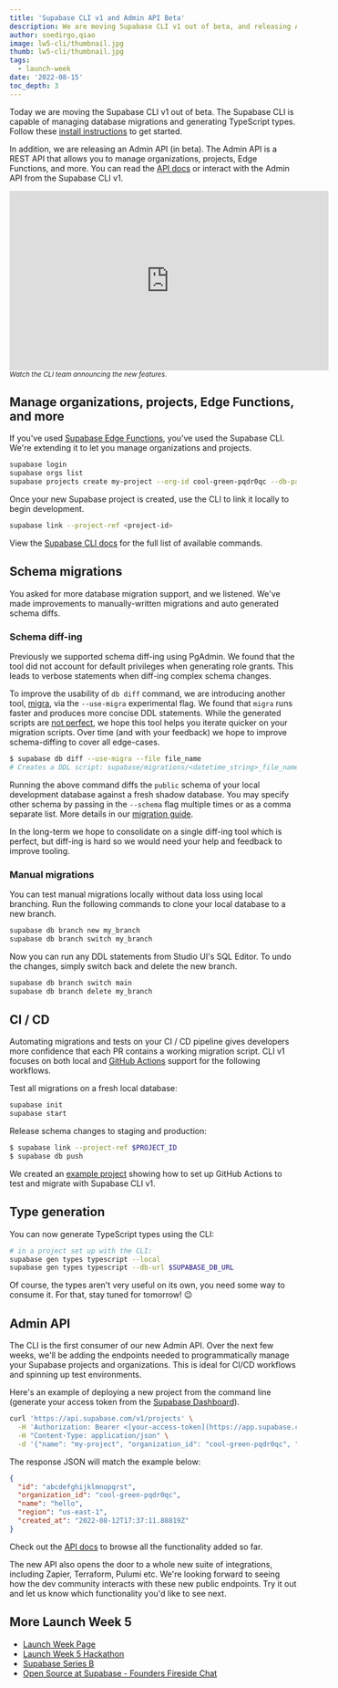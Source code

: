 ```yaml
---
title: 'Supabase CLI v1 and Admin API Beta'
description: We are moving Supabase CLI v1 out of beta, and releasing Admin API beta.
author: soedirgo,qiao
image: lw5-cli/thumbnail.jpg
thumb: lw5-cli/thumbnail.jpg
tags:
  - launch-week
date: '2022-08-15'
toc_depth: 3
---
```


Today we are moving the Supabase CLI v1 out of beta. The Supabase CLI is capable of managing database migrations and generating TypeScript types. Follow these [install instructions](https://supabase.com/docs/guides/cli) to get started.

In addition, we are releasing an Admin API (in beta). The Admin API is a REST API that allows you to manage organizations, projects, Edge Functions, and more. You can read the [API docs](https://supabase.com/docs/reference/api) or interact with the Admin API from the Supabase CLI v1.

<iframe
  className="w-full"
  width="560"
  height="315"
  src="https://www.youtube.com/embed/OpPOaJI_Z28"
  title="YouTube video player"
  frameborder="0"
  allow="accelerometer; autoplay; clipboard-write; encrypted-media; gyroscope; picture-in-picture"
  allowfullscreen
></iframe>

<small>
  <i>Watch the CLI team announcing the new features.</i>
</small>

## Manage organizations, projects, Edge Functions, and more

If you've used [Supabase Edge Functions](https://supabase.com/blog/supabase-edge-functions#quickstart), you've used the Supabase CLI. We're extending it to let you manage organizations and projects.

```bash
supabase login
supabase orgs list
supabase projects create my-project --org-id cool-green-pqdr0qc --db-password ******** --region us-east-1
```

Once your new Supabase project is created, use the CLI to link it locally to begin development.

```bash
supabase link --project-ref <project-id>
```

View the [Supabase CLI docs](https://supabase.com/docs/reference/cli) for the full list of available commands.

## Schema migrations

You asked for more database migration support, and we listened. We've made improvements to manually-written migrations and auto generated schema diffs.

### Schema diff-ing

Previously we supported schema diff-ing using PgAdmin. We found that the tool did not account for default privileges when generating role grants. This leads to verbose statements when diff-ing complex schema changes.

To improve the usability of `db diff` command, we are introducing another tool, [migra](https://github.com/djrobstep/migra), via the `--use-migra` experimental flag. We found that `migra` runs faster and produces more concise DDL statements. While the generated scripts are [not perfect](https://supabase.com/blog/supabase-cli#migrations), we hope this tool helps you iterate quicker on your migration scripts. Over time (and with your feedback) we hope to improve schema-diffing to cover all edge-cases.

```bash
$ supabase db diff --use-migra --file file_name
# Creates a DDL script: supabase/migrations/<datetime_string>_file_name.sql
```

Running the above command diffs the `public` schema of your local development database against a fresh shadow database. You may specify other schema by passing in the `--schema` flag multiple times or as a comma separate list. More details in our [migration guide](https://supabase.com/docs/guides/cli/cicd-workflow#creating-a-new-migration).

In the long-term we hope to consolidate on a single diff-ing tool which is perfect, but diff-ing is hard so we would need your help and feedback to improve tooling.

### Manual migrations

You can test manual migrations locally without data loss using local branching. Run the following commands to clone your local database to a new branch.

```bash
supabase db branch new my_branch
supabase db branch switch my_branch
```

Now you can run any DDL statements from Studio UI's SQL Editor. To undo the changes, simply switch back and delete the new branch.

```bash
supabase db branch switch main
supabase db branch delete my_branch
```

## CI / CD

Automating migrations and tests on your CI / CD pipeline gives developers more confidence that each PR contains a working migration script. CLI v1 focuses on both local and [GitHub Actions](https://github.com/supabase/setup-cli) support for the following workflows.

Test all migrations on a fresh local database:

```bash
supabase init
supabase start
```

Release schema changes to staging and production:

```bash
$ supabase link --project-ref $PROJECT_ID
$ supabase db push
```

We created an [example project](https://github.com/supabase/supabase-action-example) showing how to set up GitHub Actions to test and migrate with Supabase CLI v1.

## Type generation

You can now generate TypeScript types using the CLI:

```bash
# in a project set up with the CLI:
supabase gen types typescript --local
supabase gen types typescript --db-url $SUPABASE_DB_URL
```

Of course, the types aren't very useful on its own, you need some way to consume it. For that, stay tuned for tomorrow! 😉

## Admin API

The CLI is the first consumer of our new Admin API. Over the next few weeks, we'll be adding the endpoints needed to programmatically manage your Supabase projects and organizations. This is ideal for CI/CD workflows and spinning up test environments.

Here's an example of deploying a new project from the command line (generate your access token from the [Supabase Dashboard](https://app.supabase.com/account/tokens)).

```bash
curl 'https://api.supabase.com/v1/projects' \
  -H 'Authorization: Bearer <[your-access-token](https://app.supabase.com/account/tokens)>' \
  -H "Content-Type: application/json" \
  -d '{"name": "my-project", "organization_id": "cool-green-pqdr0qc", "region": "us-east-1", "plan": "free", "db_pass": "********"}'
```

The response JSON will match the example below:

```json
{
  "id": "abcdefghijklmnopqrst",
  "organization_id": "cool-green-pqdr0qc",
  "name": "hello",
  "region": "us-east-1",
  "created_at": "2022-08-12T17:37:11.88819Z"
}
```

Check out the [API docs](https://supabase.com/docs/reference/api) to browse all the functionality added so far.

The new API also opens the door to a whole new suite of integrations, including Zapier, Terraform, Pulumi etc. We're looking forward to seeing how the dev community interacts with these new public endpoints. Try it out and let us know which functionality you'd like to see next.

## More Launch Week 5

- [Launch Week Page](https://supabase.com/launch-week)
- [Launch Week 5 Hackathon](https://supabase.com/blog/launch-week-5-hackathon)
- [Supabase Series B](https://supabase.com/blog/supabase-series-b)
- [Open Source at Supabase - Founders Fireside Chat](https://www.youtube.com/watch?v=4t_63HT3rZY)
